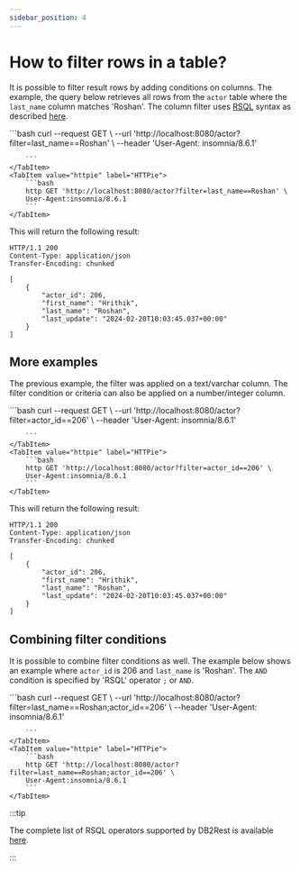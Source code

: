 ```yaml
---
sidebar_position: 4
---
```


# How to filter rows in a table?

It is possible to filter result rows by adding conditions on columns.
The example, the query below retrieves all rows from the `actor` table where the `last_name` column matches 'Roshan'.
The column filter uses [RSQL](http://localhost:3000/docs/read/introduction-to-rsql) syntax as described [here](http://localhost:3000/docs/read/introduction-to-rsql).



<Tabs>
    <TabItem value="cURL" label="cURL" default>
        ```bash
        curl --request GET \
        --url 'http://localhost:8080/actor?filter=last_name==Roshan' \
        --header 'User-Agent: insomnia/8.6.1'

        ```
    </TabItem>
    <TabItem value="httpie" label="HTTPie">
        ```bash
        http GET 'http://localhost:8080/actor?filter=last_name==Roshan' \
        User-Agent:insomnia/8.6.1
        ```
    </TabItem>

</Tabs>

This will return the following result:

```http
HTTP/1.1 200
Content-Type: application/json
Transfer-Encoding: chunked

[
	{
		"actor_id": 206,
		"first_name": "Hrithik",
		"last_name": "Roshan",
		"last_update": "2024-02-20T10:03:45.037+00:00"
	}
]

```


## More examples

The previous example, the filter was applied on a text/varchar column. The filter condition or criteria can also
be applied on a number/integer column.


<Tabs>
    <TabItem value="cURL" label="cURL" default>
        ```bash
        curl --request GET \
        --url 'http://localhost:8080/actor?filter=actor_id==206' \
        --header 'User-Agent: insomnia/8.6.1'

        ```
    </TabItem>
    <TabItem value="httpie" label="HTTPie">
        ```bash
        http GET 'http://localhost:8080/actor?filter=actor_id==206' \
        User-Agent:insomnia/8.6.1
        ```
    </TabItem>

</Tabs>


This will return the following result:

```http
HTTP/1.1 200
Content-Type: application/json
Transfer-Encoding: chunked

[
	{
		"actor_id": 206,
		"first_name": "Hrithik",
		"last_name": "Roshan",
		"last_update": "2024-02-20T10:03:45.037+00:00"
	}
]

```


## Combining filter conditions

It is possible to combine filter conditions as well. The example below shows an example where `actor_id` is 206 and
`last_name` is 'Roshan'. The `AND` condition is specified by 'RSQL' operator `;` or `AND`.



<Tabs>
    <TabItem value="cURL" label="cURL" default>
        ```bash
        curl --request GET \
        --url 'http://localhost:8080/actor?filter=last_name==Roshan;actor_id==206' \
        --header 'User-Agent: insomnia/8.6.1'

        ```
    </TabItem>
    <TabItem value="httpie" label="HTTPie">
        ```bash
        http GET 'http://localhost:8080/actor?filter=last_name==Roshan;actor_id==206' \
        User-Agent:insomnia/8.6.1
        ```
    </TabItem>

</Tabs>


:::tip

The complete list of RSQL operators supported by DB2Rest is available [here](https://db2rest.com/docs/read/supported-rsql-operators).

:::

